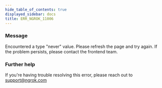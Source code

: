```yaml
---
hide_table_of_contents: true
displayed_sidebar: docs
title: ERR_NGROK_11006
---
```


### Message

Encountered a type "never" value. Please refresh the page and try again. If the problem persists, please contact the frontend team.

### Further help

If you're having trouble resolving this error, please reach out to [support@ngrok.com](mailto:support@ngrok.com?subject=Help%20with%20ERR_NGROK_11006)

